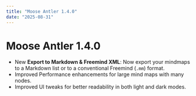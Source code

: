 ---
title: "Moose Antler 1.4.0"
date: "2025-08-31"
---


# Moose Antler 1.4.0

- <Tag type="new">New</Tag> **Export to Markdown & Freemind XML**: Now export your mindmaps to a Markdown list or to a conventional Freemind (`.mm`) format.  
- <Tag type="improvement">Improved</Tag> Performance enhancements for large mind maps with many nodes.  
- <Tag type="improvement">Improved</Tag> UI tweaks for better readability in both light and dark modes.  
